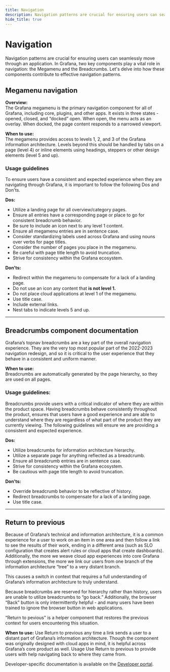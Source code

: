 ```yaml
---
title: Navigation
description: Navigation patterns are crucial for ensuring users can seamlessly move through an application.
hide_title: true
---
```


# Navigation <Badge text='ready' color='green'></Badge>
Navigation patterns are crucial for ensuring users can seamlessly move through an application. In Grafana, two key components play a vital role in navigation: the Megamenu and the Breadcrumbs. Let's delve into how these components contribute to effective navigation patterns.

## Megamenu navigation

**Overview:**  
The Grafana megamenu is the primary navigation component for all of Grafana, including core, plugins, and other apps. It exists in three states - opened, closed, and “docked” open. When open, the menu acts as an overlay. When docked, the page content responds to a narrowed viewport. 

**When to use:**  
The megamenu provides access to levels 1, 2, and 3 of the Grafana information architecture. Levels beyond this should be handled by tabs on a page (level 4) or inline elements using headings, steppers or other design elements (level 5 and up).

### Usage guidelines  
To ensure users have a consistent and expected experience when they are navigating through Grafana, it is important to follow the following Dos and Don'ts.

**Dos:**  
- Utilize a landing page for all overview/category pages.
- Ensure all entries have a corresponding page or place to go for consistent breadcrumb behavior.
- Be sure to include an icon next to any level 1 content. 
- Ensure all megamenu entries are in sentence case.
- Consider standardizing labels used across Grafana and using nouns over verbs for page titles.
- Consider the number of pages you place in the megamenu.
- Be careful with page title length to avoid truncation.
- Strive for consistency within the Grafana ecosystem.

**Don'ts:**  
- Redirect within the megamenu to compensate for a lack of a landing page.
- Do not use an icon any content that **is not level 1.**
- Do not place cloud applications at level 1 of the megamenu.
- Use title case.
- Include external links.
- Nest tabs to indicate levels 5 and up.

---

## Breadcrumbs component documentation

Grafana’s topnav breadcrumbs are a key part of the overall navigation experience. They are the very top most popular part of the 2022-2023 navigation redesign, and so it is critical to the user experience that they behave in a consistent and uniform manner.

**When to use:**  
Breadcrumbs are automatically generated by the page hierarchy, so they are used on all pages.

### Usage guidelines:  
Breadcrumbs provide users with a critical indicator of where they are within the product space. Having breadcrumbs behave consistently throughout the product, ensures that users have a good experience and are able to understand where they are regardless of what part of the product they are currently viewing. The following guidelines will ensure we are providing a consistent and expected experience.

**Dos:**  
- Utilize breadcrumbs for information architecture hierarchy.
- Utilize a separate page for anything reflected as a breadcrumb.
- Ensure all breadcrumb entries are in sentence case.
- Strive for consistency within the Grafana ecosystem.
- Be cautious with page title length to avoid truncation.

**Don'ts:**  
- Override breadcrumb behavior to be reflective of history.
- Redirect breadcrumbs to compensate for a lack of a landing page.
- Use title case.

---

## Return to previous

Because of Grafana’s technical and information architecture, it is a common experience for a user to work on an item in one area and then follow a link to see the results of their work, ending in a different area (such as SLO configuration that creates alert rules or cloud apps that create dashboards). Additionally, the more we weave cloud app experiences into core Grafana through extensions, the more we link our users from one branch of the information architecture “tree” to a very distant branch.

This causes a switch in context that requires a full understanding of Grafana’s information architecture to truly understand.

Because breadcrumbs are reserved for hierarchy rather than history, users are unable to utilize breadcrumbs to “go back.” Additionally, the browser “Back” button is only intermittently helpful - and many users have been trained to ignore the browser button in web applications. 

“Return to pevious" is a helper component that restores the previous context for users encountering this situation.

**When to use:**
Use Return to previous any time a link sends a user to a distant part of Grafana’s information architecture. Though the component was originally designed with cloud apps in mind, it is helpful across Grafana’s core product as well.
Usage
Use Return to previous to provide users with help navigating back to where they came from. 

Developer-specific documentation is available on the [Developer portal](https://markdownlivepreview.com/). 

